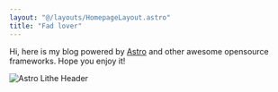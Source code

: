 ```yaml
---
layout: "@/layouts/HomepageLayout.astro"
title: "Fad lover"
---
```


Hi, here is my blog powered by [Astro](https://astro.build) and other awesome opensource frameworks. Hope you enjoy it!

![Astro Lithe Header](/header.svg)
